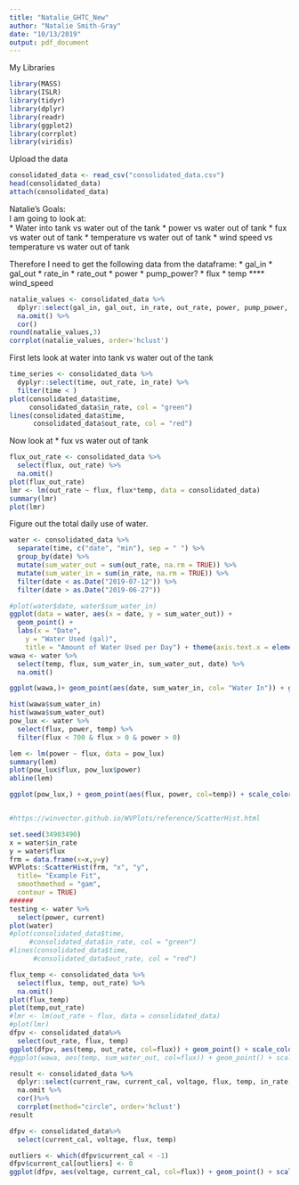```yaml
---
title: "Natalie_GHTC_New"
author: "Natalie Smith-Gray"
date: "10/13/2019"
output: pdf_document
---
```


My Libraries
```r
library(MASS)
library(ISLR)
library(tidyr)
library(dplyr)
library(readr)
library(ggplot2)
library(corrplot)
library(viridis)
```

Upload the data
```r

consolidated_data <- read_csv("consolidated_data.csv")
head(consolidated_data)
attach(consolidated_data)
```

Natalie's Goals:  
I am going to look at:  
* Water into tank vs water out of the tank
* power vs water out of tank
* fux vs water out of tank
* temperature vs water out of tank
* wind speed vs temperature vs water out of tank

Therefore I need to get the following data from the dataframe:
* gal_in
* gal_out
* rate_in
* rate_out
* power
* pump_power?
* flux
* temp
**** wind_speed

```r
natalie_values <- consolidated_data %>%
  dplyr::select(gal_in, gal_out, in_rate, out_rate, power, pump_power, flux, temp, 'm/s Wind Speed') %>%
  na.omit() %>%
  cor()
round(natalie_values,3)
corrplot(natalie_values, order='hclust')
```

First lets look at water into tank vs water out of the tank
```r
time_series <- consolidated_data %>%
  dyplyr::select(time, out_rate, in_rate) %>%
  filter(time < )
plot(consolidated_data$time, 
     consolidated_data$in_rate, col = "green")
lines(consolidated_data$time,
      consolidated_data$out_rate, col = "red")
```
Now look at * fux vs water out of tank
```r
flux_out_rate <- consolidated_data %>%
  select(flux, out_rate) %>%
  na.omit()
plot(flux_out_rate)
lmr <- lm(out_rate ~ flux, flux*temp, data = consolidated_data)
summary(lmr)
plot(lmr)
```
Figure out the total daily use of water.
```r
water <- consolidated_data %>% 
  separate(time, c("date", "min"), sep = " ") %>%
  group_by(date) %>%
  mutate(sum_water_out = sum(out_rate, na.rm = TRUE)) %>%
  mutate(sum_water_in = sum(in_rate, na.rm = TRUE)) %>%
  filter(date < as.Date("2019-07-12")) %>%
  filter(date > as.Date("2019-06-27"))

#plot(water$date, water$sum_water_in)
ggplot(data = water, aes(x = date, y = sum_water_out)) +
  geom_point() +
  labs(x = "Date",
    y = "Water Used (gal)",
    title = "Amount of Water Used per Day") + theme(axis.text.x = element_text(angle = 45))
wawa <- water %>%
  select(temp, flux, sum_water_in, sum_water_out, date) %>%
  na.omit()

ggplot(wawa,)+ geom_point(aes(date, sum_water_in, col= "Water In")) + geom_point(aes(date, sum_water_out, col= "Water Out")) + theme(axis.text.x = element_text(angle = 45)) + labs(x = "Date", y = "Water Used (gal)", title = "Amount of Water Used per Day") + theme(plot.title = element_text(hjust = 0.5)) + theme(legend.title = element_blank())

hist(wawa$sum_water_in)
hist(wawa$sum_water_out)
pow_lux <- water %>%
  select(flux, power, temp) %>%
  filter(flux < 700 & flux > 0 & power > 0)

lem <- lm(power ~ flux, data = pow_lux)
summary(lem)
plot(pow_lux$flux, pow_lux$power)
abline(lem)

ggplot(pow_lux,) + geom_point(aes(flux, power, col=temp)) + scale_color_viridis() + labs(x = "Flux (W/m^2)", y = "Power (W)", title = "Solar Power Generation") +  theme(plot.title = element_text(hjust = 0.5)) + geom_abline(slope = lem$coefficients[2], intercept = lem$coefficients[1]) + geom_text(aes(3, 40, label = paste("Adj R2 = ", adj.r.squared, "\n", "Intercept =",intercept, "\n", "Slope =", slope, "\n", "P =", pvalue)))


#https://winvector.github.io/WVPlots/reference/ScatterHist.html

set.seed(34903490)
x = water$in_rate
y = water$flux
frm = data.frame(x=x,y=y)
WVPlots::ScatterHist(frm, "x", "y",
  title= "Example Fit",
  smoothmethod = "gam",
  contour = TRUE)
######
testing <- water %>%
  select(power, current)
plot(water)
#plot(consolidated_data$time, 
     #consolidated_data$in_rate, col = "green")
#lines(consolidated_data$time,
      #consolidated_data$out_rate, col = "red")
```


```r
flux_temp <- consolidated_data %>%
  select(flux, temp, out_rate) %>%
  na.omit()
plot(flux_temp)
plot(temp,out_rate)
#lmr <- lm(out_rate ~ flux, data = consolidated_data)
#plot(lmr)
dfpv <- consolidated_data%>%
  select(out_rate, flux, temp)
ggplot(dfpv, aes(temp, out_rate, col=flux)) + geom_point() + scale_color_viridis()
#ggplot(wawa, aes(temp, sum_water_out, col=flux)) + geom_point() + scale_color_viridis()
```


```r
result <- consolidated_data %>%
  dplyr::select(current_raw, current_cal, voltage, flux, temp, in_rate, out_rate, power, in_rate, out_rate, pump_voltage, vdrop, pump_power, power_loss, 'W/m^2 Solar Radiation') %>%
  na.omit %>%
  cor()%>%
  corrplot(method="circle", order='hclust')
result
```

```r
dfpv <- consolidated_data%>%
  select(current_cal, voltage, flux, temp)

outliers <- which(dfpv$current_cal < -1)
dfpv$current_cal[outliers] <- 0
ggplot(dfpv, aes(voltage, current_cal, col=flux)) + geom_point() + scale_color_viridis()
```